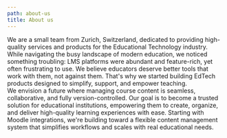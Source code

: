 ```yaml
---
path: about-us
title: About us
---
```


<Section title="Our Story">
We are a small team from Zurich, Switzerland, dedicated to providing high-quality services and products for the Educational Technology industry.
</Section>

<Section title="Values">
  <Values
    items={[
      { title: 'Evolutionary', description: 'We are committed to continuous incremental improvements.' },
      { title: 'Empathetic', description: 'We prioritize understanding and addressing the needs of our users.' },
      { title: 'Aspirational', description: 'We start with small projects and aim to grow into larger solutions.' }
    ]}
  />
</Section>

<Section title="Inspirations">
  <QuoteBox>
  While navigating the busy landscape of modern education, we noticed something troubling: LMS platforms were abundant and feature-rich, yet often frustrating to use. We believe educators deserve better tools that work with them, not against them. That's why we started building EdTech products designed to simplify, support, and empower teaching.
  </QuoteBox>
</Section>

<Section title="Team">
  <Team
    members={[
      {
        name: 'Robin',
        image: '../assets/teams/robin.png',
        description: 'It is easy and fun for me to interact with colleagues to bring a project further and reach given targets. I can take responsibility for a small team and lead it with clear instructions and an agile project management on wards.'
      },
      {
        name: 'Yixuan',
        image: '../assets/teams/yixuan.png',
        description: 'With a background in Natural Language Processing and a passion for thoughtful design, I transitioned into web and software development to build tools and experiences that are both functional and visually engaging. I enjoy turning ideas into working products, especially when I can shape both how they look and how they work.'
      }
    ]}
  />
</Section>

<Section title="Future Goals">
We envision a future where managing course content is seamless, collaborative, and fully version-controlled. Our goal is to become a trusted solution for educational institutions, empowering them to create, organize, and deliver high-quality learning experiences with ease. Starting with Moodle integrations, we're building toward a flexible content management system that simplifies workflows and scales with real educational needs.
</Section>